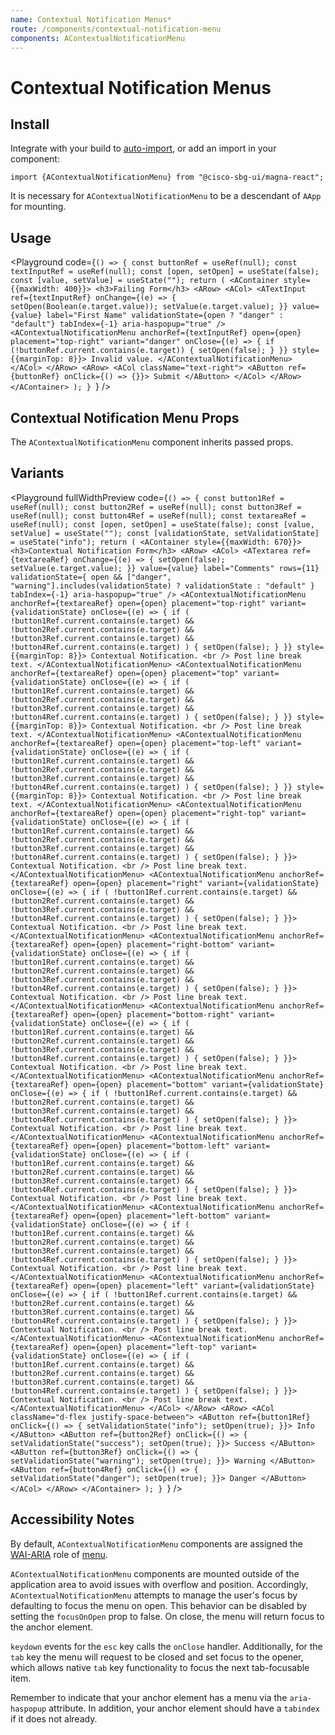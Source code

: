 ```yaml
---
name: Contextual Notification Menus*
route: /components/contextual-notification-menu
components: AContextualNotificationMenu
---
```


# Contextual Notification Menus

## Install

Integrate with your build to [auto-import](/#integrating), or add an import in your component:

```
import {AContextualNotificationMenu} from "@cisco-sbg-ui/magna-react";
```

It is necessary for `AContextualNotificationMenu` to be a descendant of `AApp` for mounting.

## Usage

<Playground
  code={`() => {
  const buttonRef = useRef(null);
  const textInputRef = useRef(null);
  const [open, setOpen] = useState(false);
  const [value, setValue] = useState("");
  return (
    <AContainer style={{maxWidth: 400}}>
      <h3>Failing Form</h3>
      <ARow>
        <ACol>
          <ATextInput
            ref={textInputRef}
            onChange={(e) => {
              setOpen(Boolean(e.target.value));
              setValue(e.target.value);
            }}
            value={value}
            label="First Name"
            validationState={open ? "danger" : "default"}
            tabIndex={-1}
            aria-haspopup="true"
          />
          <AContextualNotificationMenu
            anchorRef={textInputRef}
            open={open}
            placement="top-right"
            variant="danger"
            onClose={(e) => {
              if (!buttonRef.current.contains(e.target)) {
                setOpen(false);
              }
            }}
            style={{marginTop: 8}}>
            Invalid value.
          </AContextualNotificationMenu>
        </ACol>
      </ARow>
      <ARow>
        <ACol className="text-right">
          <AButton ref={buttonRef} onClick={() => {}}>
            Submit
          </AButton>
        </ACol>
      </ARow>
    </AContainer>
  );
}
`}
/>

## Contextual Notification Menu Props

The `AContextualNotificationMenu` component inherits passed props.

<Props of="AContextualNotificationMenu" />

## Variants

<Playground
  fullWidthPreview
  code={`() => {
  const button1Ref = useRef(null);
  const button2Ref = useRef(null);
  const button3Ref = useRef(null);
  const button4Ref = useRef(null);
  const textareaRef = useRef(null);
  const [open, setOpen] = useState(false);
  const [value, setValue] = useState("");
  const [validationState, setValidationState] = useState("info");
  return (
    <AContainer style={{maxWidth: 670}}>
      <h3>Contextual Notification Form</h3>
      <ARow>
        <ACol>
          <ATextarea
            ref={textareaRef}
            onChange={(e) => {
              setOpen(false);
              setValue(e.target.value);
            }}
            value={value}
            label="Comments"
            rows={11}
            validationState={
              open && ["danger", "warning"].includes(validationState)
                ? validationState
                : "default"
            }
            tabIndex={-1}
            aria-haspopup="true"
          />
          <AContextualNotificationMenu
            anchorRef={textareaRef}
            open={open}
            placement="top-right"
            variant={validationState}
            onClose={(e) => {
              if (
                !button1Ref.current.contains(e.target) &&
                !button2Ref.current.contains(e.target) &&
                !button3Ref.current.contains(e.target) &&
                !button4Ref.current.contains(e.target)
              ) {
                setOpen(false);
              }
            }}
            style={{marginTop: 8}}>
            Contextual Notification.
            <br />
            Post line break text.
          </AContextualNotificationMenu>
          <AContextualNotificationMenu
            anchorRef={textareaRef}
            open={open}
            placement="top"
            variant={validationState}
            onClose={(e) => {
              if (
                !button1Ref.current.contains(e.target) &&
                !button2Ref.current.contains(e.target) &&
                !button3Ref.current.contains(e.target) &&
                !button4Ref.current.contains(e.target)
              ) {
                setOpen(false);
              }
            }}
            style={{marginTop: 8}}>
            Contextual Notification.
            <br />
            Post line break text.
          </AContextualNotificationMenu>
          <AContextualNotificationMenu
            anchorRef={textareaRef}
            open={open}
            placement="top-left"
            variant={validationState}
            onClose={(e) => {
              if (
                !button1Ref.current.contains(e.target) &&
                !button2Ref.current.contains(e.target) &&
                !button3Ref.current.contains(e.target) &&
                !button4Ref.current.contains(e.target)
              ) {
                setOpen(false);
              }
            }}
            style={{marginTop: 8}}>
            Contextual Notification.
            <br />
            Post line break text.
          </AContextualNotificationMenu>
          <AContextualNotificationMenu
            anchorRef={textareaRef}
            open={open}
            placement="right-top"
            variant={validationState}
            onClose={(e) => {
              if (
                !button1Ref.current.contains(e.target) &&
                !button2Ref.current.contains(e.target) &&
                !button3Ref.current.contains(e.target) &&
                !button4Ref.current.contains(e.target)
              ) {
                setOpen(false);
              }
            }}>
            Contextual Notification.
            <br />
            Post line break text.
          </AContextualNotificationMenu>
          <AContextualNotificationMenu
            anchorRef={textareaRef}
            open={open}
            placement="right"
            variant={validationState}
            onClose={(e) => {
              if (
                !button1Ref.current.contains(e.target) &&
                !button2Ref.current.contains(e.target) &&
                !button3Ref.current.contains(e.target) &&
                !button4Ref.current.contains(e.target)
              ) {
                setOpen(false);
              }
            }}>
            Contextual Notification.
            <br />
            Post line break text.
          </AContextualNotificationMenu>
          <AContextualNotificationMenu
            anchorRef={textareaRef}
            open={open}
            placement="right-bottom"
            variant={validationState}
            onClose={(e) => {
              if (
                !button1Ref.current.contains(e.target) &&
                !button2Ref.current.contains(e.target) &&
                !button3Ref.current.contains(e.target) &&
                !button4Ref.current.contains(e.target)
              ) {
                setOpen(false);
              }
            }}>
            Contextual Notification.
            <br />
            Post line break text.
          </AContextualNotificationMenu>
          <AContextualNotificationMenu
            anchorRef={textareaRef}
            open={open}
            placement="bottom-right"
            variant={validationState}
            onClose={(e) => {
              if (
                !button1Ref.current.contains(e.target) &&
                !button2Ref.current.contains(e.target) &&
                !button3Ref.current.contains(e.target) &&
                !button4Ref.current.contains(e.target)
              ) {
                setOpen(false);
              }
            }}>
            Contextual Notification.
            <br />
            Post line break text.
          </AContextualNotificationMenu>
          <AContextualNotificationMenu
            anchorRef={textareaRef}
            open={open}
            placement="bottom"
            variant={validationState}
            onClose={(e) => {
              if (
                !button1Ref.current.contains(e.target) &&
                !button2Ref.current.contains(e.target) &&
                !button3Ref.current.contains(e.target) &&
                !button4Ref.current.contains(e.target)
              ) {
                setOpen(false);
              }
            }}>
            Contextual Notification.
            <br />
            Post line break text.
          </AContextualNotificationMenu>
          <AContextualNotificationMenu
            anchorRef={textareaRef}
            open={open}
            placement="bottom-left"
            variant={validationState}
            onClose={(e) => {
              if (
                !button1Ref.current.contains(e.target) &&
                !button2Ref.current.contains(e.target) &&
                !button3Ref.current.contains(e.target) &&
                !button4Ref.current.contains(e.target)
              ) {
                setOpen(false);
              }
            }}>
            Contextual Notification.
            <br />
            Post line break text.
          </AContextualNotificationMenu>
          <AContextualNotificationMenu
            anchorRef={textareaRef}
            open={open}
            placement="left-bottom"
            variant={validationState}
            onClose={(e) => {
              if (
                !button1Ref.current.contains(e.target) &&
                !button2Ref.current.contains(e.target) &&
                !button3Ref.current.contains(e.target) &&
                !button4Ref.current.contains(e.target)
              ) {
                setOpen(false);
              }
            }}>
            Contextual Notification.
            <br />
            Post line break text.
          </AContextualNotificationMenu>
          <AContextualNotificationMenu
            anchorRef={textareaRef}
            open={open}
            placement="left"
            variant={validationState}
            onClose={(e) => {
              if (
                !button1Ref.current.contains(e.target) &&
                !button2Ref.current.contains(e.target) &&
                !button3Ref.current.contains(e.target) &&
                !button4Ref.current.contains(e.target)
              ) {
                setOpen(false);
              }
            }}>
            Contextual Notification.
            <br />
            Post line break text.
          </AContextualNotificationMenu>
          <AContextualNotificationMenu
            anchorRef={textareaRef}
            open={open}
            placement="left-top"
            variant={validationState}
            onClose={(e) => {
              if (
                !button1Ref.current.contains(e.target) &&
                !button2Ref.current.contains(e.target) &&
                !button3Ref.current.contains(e.target) &&
                !button4Ref.current.contains(e.target)
              ) {
                setOpen(false);
              }
            }}>
            Contextual Notification.
            <br />
            Post line break text.
          </AContextualNotificationMenu>
        </ACol>
      </ARow>
      <ARow>
        <ACol className="d-flex justify-space-between">
          <AButton
            ref={button1Ref}
            onClick={() => {
              setValidationState("info");
              setOpen(true);
            }}>
            Info
          </AButton>
          <AButton
            ref={button2Ref}
            onClick={() => {
              setValidationState("success");
              setOpen(true);
            }}>
            Success
          </AButton>
          <AButton
            ref={button3Ref}
            onClick={() => {
              setValidationState("warning");
              setOpen(true);
            }}>
            Warning
          </AButton>
          <AButton
            ref={button4Ref}
            onClick={() => {
              setValidationState("danger");
              setOpen(true);
            }}>
            Danger
          </AButton>
        </ACol>
      </ARow>
    </AContainer>
  );
}
`}
/>

## Accessibility Notes

By default, `AContextualNotificationMenu` components are assigned the [WAI-ARIA](https://www.w3.org/WAI/standards-guidelines/aria/) role of [menu](https://www.w3.org/TR/wai-aria/#menu).

`AContextualNotificationMenu` components are mounted outside of the application area to avoid issues with overflow and position.
Accordingly, `AContextualNotificationMenu` attempts to manage the user's focus by defaulting to focus the menu on open.
This behavior can be disabled by setting the `focusOnOpen` prop to false.
On close, the menu will return focus to the anchor element.

`keydown` events for the `esc` key calls the `onClose` handler. Additionally, for the `tab`
key the menu will request to be closed and set focus to the opener, which allows native `tab`
key functionality to focus the next tab-focusable item.

Remember to indicate that your anchor element has a menu via the `aria-haspopup` attribute. In addition, your anchor element should have a `tabindex` if it does not already.
